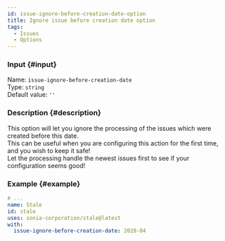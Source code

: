 ```yaml
---
id: issue-ignore-before-creation-date-option
title: Ignore issue before creation date option
tags:
  - Issues
  - Options
---
```


### Input {#input}

Name: `issue-ignore-before-creation-date`  
Type: `string`  
Default value: `''`

### Description {#description}

This option will let you ignore the processing of the issues which were created before this date.  
This can be useful when you are configuring this action for the first time, and you wish to keep it safe!  
Let the processing handle the newest issues first to see if your configuration seems good!

### Example {#example}

```yml {6}
# ...
name: Stale
id: stale
uses: sonia-corporation/stale@latest
with:
  issue-ignore-before-creation-date: 2020-04
```
